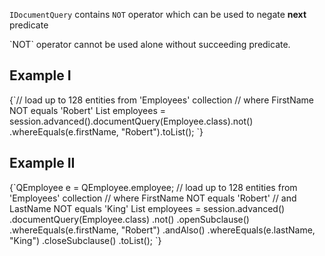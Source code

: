 
`IDocumentQuery` contains `NOT` operator which can be used to negate **next** predicate

<Admonition type="note" title="">
`NOT` operator cannot be used alone without succeeding predicate.
</Admonition>

## Example I

<TabItem value="not_1" label="not_1">
<CodeBlock language="java">
{`// load up to 128 entities from 'Employees' collection
// where FirstName NOT equals 'Robert'
List<Employee> employees = session.advanced().documentQuery(Employee.class).not()
    .whereEquals(e.firstName, "Robert").toList();
`}
</CodeBlock>
</TabItem>

## Example II

<TabItem value="not_2" label="not_2">
<CodeBlock language="java">
{`QEmployee e = QEmployee.employee;
// load up to 128 entities from 'Employees' collection
// where FirstName NOT equals 'Robert'
// and LastName NOT equals 'King'
List<Employee> employees = session.advanced()
    .documentQuery(Employee.class)
    .not()
    .openSubclause()
    .whereEquals(e.firstName, "Robert")
    .andAlso()
    .whereEquals(e.lastName, "King")
    .closeSubclause()
    .toList();
`}
</CodeBlock>
</TabItem>


